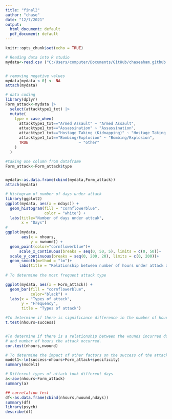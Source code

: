 ---
title: "final2"
author: "chase"
date: "12/7/2021"
output:
  html_document: default
  pdf_document: default
---

```{r setup, include=FALSE}
knitr::opts_chunk$set(echo = TRUE)

# Reading data into R studio
mydata<-read.csv ("C:/Users/computer/Documents/GitHub/chaseaham.github.io/globalterrorismdb_0718dist.csv")


# removing negative values
mydata[mydata < 0] <- NA
attach(mydata)

# data coding
library(dplyr)
Form_attack<-mydata |>  
  select(attacktype1_txt) |> 
  mutate(
    type = case_when(
      attacktype1_txt=="Armed Assault" ~ "Armed Assault",
      attacktype1_txt=="Assassination" ~ "Assassination",
      attacktype1_txt=="Hostage Taking (Kidnapping)" ~ "Hostage Taking (Kidnapping)",
      attacktype1_txt=="Bombing/Explosion" ~ "Bombing/Explosion",
      TRUE                      ~ "other"
    )
  )

#taking one column from dataframe 
Form_attack<-Form_attack$type


mydata<-as.data.frame(cbind(mydata,Form_attack))
attach(mydata)

# Histogram of number of days under attack
library(ggplot2)
ggplot(mydata, aes(x = ndays)) +
  geom_histogram(fill = "cornflowerblue",
                 color = "white") +
  labs(title="Number of days under attcak",
       x = "Days")
#
ggplot(mydata,
       aes(x = nhours,
           y = nwound)) +
  geom_point(color="cornflowerblue")+
      scale_x_continuous(breaks = seq(0, 50, 5), limits = c(0, 50))+
  scale_y_continuous(breaks = seq(0, 200, 20), limits = c(0, 200))+
  geom_smooth(method = "lm")+
      labs(title = "Relationship between number of hours under attack and number of wounds")
             
# To determine the most frequent attack type 

ggplot(mydata, aes(x = Form_attack)) +
  geom_bar(fill = "cornflowerblue",
           color="black") +
  labs(x = "Types of attack",
       y = "Frequency",
       title = "Types of attack")

#To determine if there is significance difference in the number of hours taken between those attacks; that were successful and those that failed
t.test(nhours~success)


#To determine if there is a relationship between the wounds incurred during an attack 
# and number of hours the attack occurred.
cor.test(nhours,nwound)

# To determine the impact of other factors on the success of the attack
model1<-lm(success~nhours+Form_attack+specificity)
summary(model1)

# Different types of attack took different days
a<-aov(nhours~Form_attack)
summary(a)

## correlation test
df<-as.data.frame(cbind(nhours,nwound,ndays))
summary(df)
library(psych)
describe(df)



```
